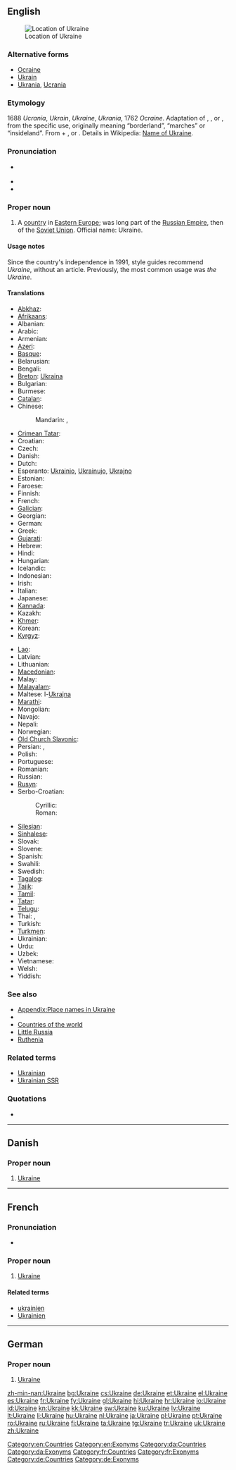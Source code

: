 ==English==
{{wikipedia}}
{{wikipedia|Name of Ukraine}}
[[Image:LocationUkraine.png|thumb|Location of Ukraine]]

===Alternative forms===
* [[Ocraine]] {{qualifier|obsolete}}
* [[Ukrain]] {{qualifier|obsolete}}
* [[Ukrania]], [[Ucrania]] {{qualifier|obsolete}}

===Etymology===
1688 ''Ucrania'', ''Ukrain'', ''Ukraine'', ''Ukrania'', 1762 ''Ocraine''. Adaptation of {{etyl|pl}} {{term|Ukraina|lang=pl}}, {{etyl|ru}} {{term|Украина||tr=Ukraína|lang=ru}}, or {{etyl|uk}} {{term|Україна||tr=Ukraḯna|lang=uk}}, from the specific use, originally meaning “borderland”,  “marches” or “insideland”.  From {{etyl|orv}} {{term|оу||at|tr=u|lang=orv|sc=Cyrs}} + {{term|краи||edge|tr=krai|lang=orv|sc=Cyrs}}, or {{term|край||land|tr=край|lang=uk}}.  Details in Wikipedia: [[w:Name of Ukraine|Name of Ukraine]].

===Pronunciation===
* {{a|UK|US}} {{IPA|/juˈkɹeɪn/}}
* {{audio|en-us-Ukraine.ogg|Audio (US)}}
* {{rhymes|eɪn}}

===Proper noun===
{{en-proper noun}}

# A [[country]] in [[Eastern Europe]]; was long part of the [[Russian Empire]], then of the [[Soviet Union]]. Official name: Ukraine.

====Usage notes====
Since the country's independence in 1991, style guides recommend ''Ukraine'', without an article.  Previously, the most common usage was ''the Ukraine''.

====Translations====
{{trans-top|Eastern European country}}
* [[Abkhaz]]: {{t|ab|Украина|tr=Ukraina|sc=Cyrl}}
* [[Afrikaans]]: {{t-|af|Oekraïne|xs=Afrikaans}}
* Albanian: {{t|sq|Ukraina}}
* Arabic: {{t-|ar|أوكرانيا|f|tr='ukraaniya}}
* Armenian: {{t-|hy|Ուկրաինա|tr=Ukraina}}
* [[Azeri]]: {{t+|az|Ukrayna|xs=Azeri}}
* [[Basque]]: {{t+|eu|Ukraina|xs=Basque}}
* Belarusian: {{t-|be|Украіна|f|tr=Ukraína|xs=Belarusian}}
* Bengali: {{t|bn|ইউক্রেন|tr=yukren|sc=Beng|xs=Bengali}}
* [[Breton]]: [[Ukraina]]
* Bulgarian: {{t+|bg|Украйна|tr=Ukrájna}}
* Burmese: {{t|my|ယူကရိန်းနိုင်ငံ|sc=Mymr}}
* [[Catalan]]: {{t|ca|Ucraïna|f}}
* Chinese:
*: Mandarin: {{t-|cmn|烏克蘭|sc=Hani}},  {{t-|cmn|乌克兰|tr=Wūkèlán|sc=Hani}}
* [[Crimean Tatar]]: {{tø|crh|Ukraina}}
* Croatian: {{t+|hr|Ukrajina|f}}
* Czech: {{t+|cs|Ukrajina|f}}
* Danish: {{t-|da|Ukraine}}
* Dutch: {{t+|nl|Oekraïne}}
* Esperanto: [[Ukrainio]], [[Ukrainujo]], [[Ukrajno]]
* Estonian: {{t+|et|Ukraina}}
* Faroese: {{t|fo|Ukraina|n}}
* Finnish: {{t+|fi|Ukraina}}
* French: {{t+|fr|Ukraine}}
* [[Galician]]: {{t+|gl|Ucraína|f|xs=Galician}}
* Georgian: {{t|ka|უკრაინა|tr=ukraina|sc=Geor|xs=Georgian}}
* German: {{t+|de|Ukraine|f}}
* Greek: {{t+|el|Ουκρανία|f|tr=Oukranía}}
* [[Gujarati]]: {{t|gu|યુક્રેન|tr=yukren|sc=Gujr}}
* Hebrew: {{t-|he|אוקראינה|tr=Ukraína}}
* Hindi: {{t-|hi|यूक्रेन|m|tr=yūkren|xs=Hindi}}
* Hungarian: {{t|hu|Ukrajna}}
* Icelandic: {{t+|is|Úkraína|f}}
* Indonesian: {{t|id|Ukraina}}
* Irish: {{t|ga|Úcráin|alt=An Úcráin|f}}
* Italian: {{t+|it|Ucraina|f}}
* Japanese: {{t-|ja|ウクライナ|tr=Ukuraina}}
* [[Kannada]]: {{t|kn|ಯುಕ್ರೇನ್|tr=yukren|sc=Knda}}
* Kazakh: {{t|kk|Украина|tr=Ukraina|sc=Cyrl}}
* [[Khmer]]: {{t|km|អ៊ុយក្រែន|tr=uykraen|sc=Khmr}}
* Korean: {{t+|ko|우크라이나|tr=Ukeuraina|sc=Hang}}
* [[Kyrgyz]]: {{t|ky|Украина|tr=Ukraina|sc=Cyrl}}
{{trans-mid}}
* [[Lao]]: {{t|lo|ອູແກຣນ|tr=ūklǣn|sc=Laoo}}
* Latvian: {{t+|lv|Ukraina|f|xs=Latvian}}
* Lithuanian: {{t+|lt|Ukraina|f|xs=Lithuanian}}
* [[Macedonian]]: {{t+|mk|Украина|f|tr=Ukráina}}
* Malay: {{t|ms|Ukraine}}
* [[Malayalam]]: {{t|ml|യുക്രെയിൻ|sc=Mlym}}
* Maltese: l-[[Ukrajna]]
* [[Marathi]]: {{t|mr|युक्रेन|tr=yukren|sc=Deva}}
* Mongolian: {{t|mn|Украйн|tr=Ukrayn|sc=Cyrl|xs=Mongolian}}
* Navajo: {{tø|nv|Yóókwein}}
* Nepali: {{t|ne|युक्रेन|tr=yukren|sc=Deva}}
* Norwegian: {{t+|no|Ukraina}}
* [[Old Church Slavonic]]: {{tø|cu|Оукраина|sc=Cyrs}}
* Persian: {{t|fa|اوکراین|tr=Ukrâyn|xs=Persian}}, {{t|fa|اوکرائین|tr=Ukrâ'in|sc=fa-Arab}}
* Polish: {{t+|pl|Ukraina|f}}
* Portuguese: {{t+|pt|Ucrânia|f}}
* Romanian: {{t+|ro|Ucraina|f}}
* Russian: {{t+|ru|Украина|f|tr=Ukraína}}
* [[Rusyn]]: {{tø|rue|Україна|f|tr=Ukrajína}}
* Serbo-Croatian:
*: Cyrillic: {{t|sh|Украјина|f|alt=У̀крајина|sc=Cyrl|xs=Serbo-Croatian}}
*: Roman: {{t|sh|Ukrajina|f|alt=Ùkrajina|xs=Serbo-Croatian}}
* [[Silesian]]: {{tø|szl|Ukrajina|f}}
* [[Sinhalese]]: {{t|si|යුක්රේන්|tr=yukren|sc=Sinh}}
* Slovak: {{t-|sk|Ukrajina|f}}
* Slovene: {{t+|sl|Ukrajina|f}}
* Spanish: {{t+|es|Ucrania|f}}
* Swahili: {{t|sw|Ukraini}}
* Swedish: {{t+|sv|Ukraina}}
* [[Tagalog]]: {{t|tl|Ukranya}}
* [[Tajik]]: {{t|tg|Украйина|tr=Ukrayina|sc=Cyrl}}
* [[Tamil]]: {{t|ta|உக்ரைன்|tr=ukraiṉ|sc=Taml}}
* [[Tatar]]: {{t-|tt|Украина|tr=Ukraina|sc=Cyrl|xs=Tatar}}
* [[Telugu]]: {{t|te|ఉక్రెయిన్|tr=ukreyin|sc=Telu}}
* Thai: {{t+|th|ยูเครน|tr=yookrayn}}, {{t|th|ประเทศ ยูเครน|tr=bpràtâyt yookrayn}}
* Turkish: {{t+|tr|Ukrayna}}
* [[Turkmen]]: {{t|tk|Ukraina}}
* Ukrainian: {{t+|uk|Україна|f|tr=Ukrajína|xs=Ukrainian}}
* Urdu: {{t-|ur|یوکرین|m|tr=yūkren|xs=Urdu}}
* Uzbek: {{t|uz|Ukraina}}
* Vietnamese: {{t-|vi|Ukraina|xs=Vietnamese}}
* Welsh: {{t|cy|Wcráin}}
* Yiddish: {{t-|yi|אוקראַינע|tr=Ukraíne|sc=Hebr|xs=Yiddish}}
{{trans-bottom}}

===See also===
* [[Appendix:Place names in Ukraine]]
* {{list|en|countries of Europe}}
* [[Appendix:Countries of the world|Countries of the world]]
* [[Little Russia]]
* [[Ruthenia]]

===Related terms===
* [[Ukrainian]]
* [[Ukrainian SSR]]

===Quotations===
* {{seeCites}}

[[Category:en:Countries]]
[[Category:en:Exonyms]]
[[Category:en:Ukraine| ]]

----

==Danish==

===Proper noun===
{{head|da|proper noun}}

# [[#English|Ukraine]]

[[Category:da:Countries]]
[[Category:da:Exonyms]]

----

==French==

===Pronunciation===
* {{audio|Fr-l'Ukraine-fr Be.ogg|audio}}

===Proper noun===
{{fr-proper noun|f}}

# [[#English|Ukraine]]

====Related terms====
* [[ukrainien]]
* [[Ukrainien]]

[[Category:fr:Countries]]
[[Category:fr:Exonyms]]

----

==German==

===Proper noun===
{{head|de|proper noun|g=f}}

# [[#English|Ukraine]]

[[Category:de:Countries]]
[[Category:de:Exonyms]]

[[zh-min-nan:Ukraine]]
[[bg:Ukraine]]
[[cs:Ukraine]]
[[de:Ukraine]]
[[et:Ukraine]]
[[el:Ukraine]]
[[es:Ukraine]]
[[fr:Ukraine]]
[[fy:Ukraine]]
[[gl:Ukraine]]
[[hi:Ukraine]]
[[hr:Ukraine]]
[[io:Ukraine]]
[[id:Ukraine]]
[[kn:Ukraine]]
[[kk:Ukraine]]
[[sw:Ukraine]]
[[ku:Ukraine]]
[[lv:Ukraine]]
[[lt:Ukraine]]
[[li:Ukraine]]
[[hu:Ukraine]]
[[nl:Ukraine]]
[[ja:Ukraine]]
[[pl:Ukraine]]
[[pt:Ukraine]]
[[ro:Ukraine]]
[[ru:Ukraine]]
[[fi:Ukraine]]
[[ta:Ukraine]]
[[tg:Ukraine]]
[[tr:Ukraine]]
[[uk:Ukraine]]
[[zh:Ukraine]]